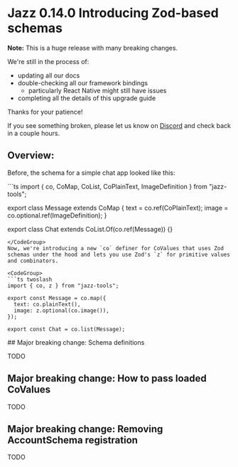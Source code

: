 
# Jazz 0.14.0 Introducing Zod-based schemas

**Note:** This is a huge release with many breaking changes.

We're still in the process of:
- updating all our docs
- double-checking all our framework bindings
  - particularly React Native might still have issues
- completing all the details of this upgrade guide

Thanks for your patience!

If you see something broken, please let us know on [Discord](https://discord.gg/utDMjHYg42) and check back in a couple hours.

## Overview:

Before, the schema for a simple chat app looked like this:

<CodeGroup>
```ts
import { co, CoMap, CoList, CoPlainText, ImageDefinition } from "jazz-tools";

export class Message extends CoMap {
  text = co.ref(CoPlainText);
  image = co.optional.ref(ImageDefinition);
}

export class Chat extends CoList.Of(co.ref(Message)) {}
```
</CodeGroup>
Now, we're introducing a new `co` definer for CoValues that uses Zod schemas under the hood and lets you use Zod's `z` for primitive values and combinators.

<CodeGroup>
```ts twoslash
import { co, z } from "jazz-tools";

export const Message = co.map({
  text: co.plainText(),
  image: z.optional(co.image()),
});

export const Chat = co.list(Message);
```
</CodeGroup>
## Major breaking change: Schema definitions

TODO

## Major breaking change: How to pass loaded CoValues

TODO

## Major breaking change: Removing AccountSchema registration

TODO